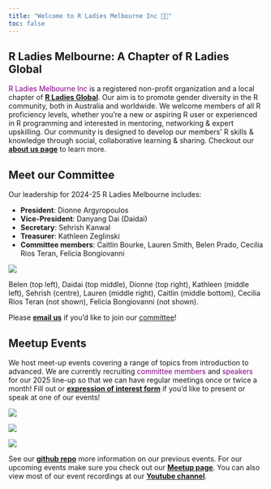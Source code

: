 ```yaml
---
title: "Welcome to R Ladies Melbourne Inc 🐨💜"
toc: false 
---
```


## R Ladies Melbourne: A Chapter of R Ladies Global

[R Ladies Melbourne Inc]{style="color:purple"} is a registered non-profit organization and a local chapter of [**R Ladies Global**](https://rladies.org/). Our aim is to promote gender diversity in the R community, both in Australia and worldwide. We welcome members of all R proficiency levels, whether you're a new or aspiring R user or experienced in R programming and interested in mentoring, networking & expert upskilling. Our community is designed to develop our members' R skills & knowledge through social, collaborative learning & sharing. Checkout our [**about us page**](about.qmd) to learn more.

## Meet our Committee {#sec-committee}

Our leadership for 2024-25 R Ladies Melbourne includes:

-   **President**: Dionne Argyropoulos
-   **Vice-President**: Danyang Dai (Daidai)
-   **Secretary**: Sehrish Kanwal
-   **Treasurer**: Kathleen Zeglinski
-   **Committee members**: Caitlin Bourke, Lauren Smith, Belen Prado, Cecilia Rios Teran, Felicia Bongiovanni

![](images/committee_24_25.jpeg)

::: column-margin
Belen (top left), Daidai (top middle), Dionne (top right), Kathleen (middle left), Sehrish (centre), Lauren (middle right), Caitlin (middle bottom), Cecilia Rios Teran (not shown), Felicia Bongiovanni (not shown).
:::

Please [**email us**](rladiesmelbourne@gmail.com) if you'd like to join our [committee](#sec-committee)!

## Meetup Events

We host meet-up events covering a range of topics from introduction to advanced. We are currently recruiting [committee members]{style="color:purple"} and [speakers]{style="color:purple"} for our 2025 line-up so that we can have regular meetings once or twice a month! Fill out or [**expression of interest form**](https://docs.google.com/forms/d/e/1FAIpQLSd-9idjehoNOblVrfWSrxgoOlpBwOsUJKQNMJPKhQGDqrBhZA/viewform) if you'd like to present or speak at one of our events!

::: {.column-screen-inset-shaded layout-ncol="3" layout="[45,10,45]"}
![](images/meetupevent.jpeg)

![](images/meetupevent2.jpeg)

![](images/meetupevent3.jpeg)
:::

See our [**github repo**](https://github.com/R-LadiesMelbourne/Links-to-Events-Repos) more information on our previous events. For our upcoming events make sure you check out our [**Meetup page**](https://www.meetup.com/rladies-melbourne/). You can also view most of our event recordings at our [**Youtube channel**](https://www.youtube.com/channel/UClC5yNEjMoE3MmbK-mrV8Ow).
